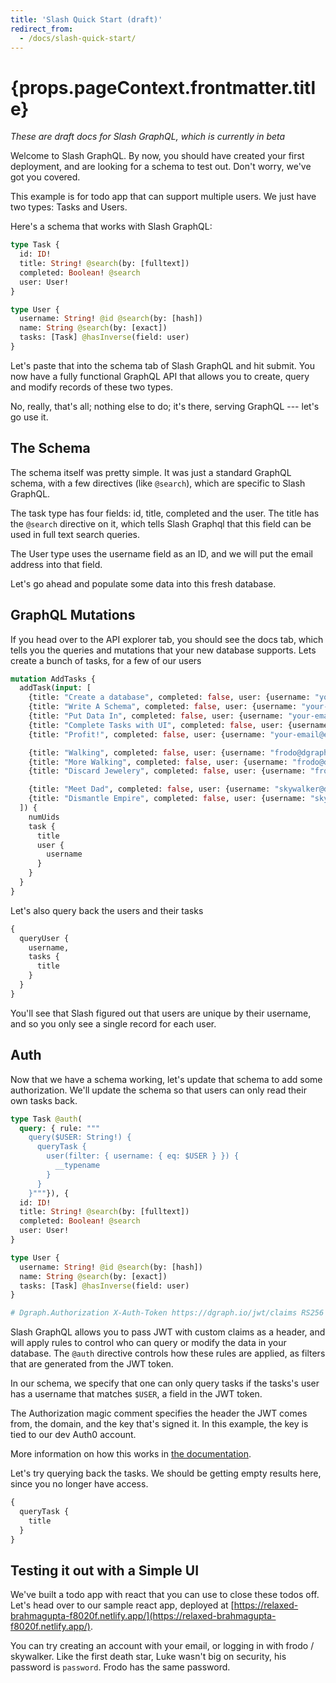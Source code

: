 ```yaml
---
title: 'Slash Quick Start (draft)'
redirect_from:
  - /docs/slash-quick-start/
---
```

<h1>{props.pageContext.frontmatter.title}</h1>

*These are draft docs for Slash GraphQL, which is currently in beta*

Welcome to Slash GraphQL. By now, you should have created your first deployment, and are looking for a schema to test out. Don't worry, we've got you covered.

This example is for todo app that can support multiple users. We just have two types: Tasks and Users.

Here's a schema that works with Slash GraphQL:

```graphql
type Task {
  id: ID!
  title: String! @search(by: [fulltext])
  completed: Boolean! @search
  user: User!
}

type User {
  username: String! @id @search(by: [hash])
  name: String @search(by: [exact])
  tasks: [Task] @hasInverse(field: user)
}
```

Let's paste that into the schema tab of Slash GraphQL and hit submit. You now have a fully functional GraphQL API that allows you to create, query and modify records of these two types.

No, really, that's all; nothing else to do; it's there, serving GraphQL --- let's go use it.

## The Schema

The schema itself was pretty simple. It was just a standard GraphQL schema, with a few directives (like `@search`), which are specific to Slash GraphQL.

The task type has four fields: id, title, completed and the user. The title has the `@search` directive on it, which tells Slash Graphql that this field can be used in full text search queries.

The User type uses the username field as an ID, and we will put the email address into that field.

Let's go ahead and populate some data into this fresh database.

## GraphQL Mutations

If you head over to the API explorer tab, you should see the docs tab, which tells you the queries and mutations that your new database supports. Lets create a bunch of tasks, for a few of our users

```graphql
mutation AddTasks {
  addTask(input: [
    {title: "Create a database", completed: false, user: {username: "your-email@example.com"}},
    {title: "Write A Schema", completed: false, user: {username: "your-email@example.com"}},
    {title: "Put Data In", completed: false, user: {username: "your-email@example.com"}},
    {title: "Complete Tasks with UI", completed: false, user: {username: "your-email@example.com"}},
    {title: "Profit!", completed: false, user: {username: "your-email@example.com"}},

    {title: "Walking", completed: false, user: {username: "frodo@dgraph.io"}},
    {title: "More Walking", completed: false, user: {username: "frodo@dgraph.io"}},
    {title: "Discard Jewelery", completed: false, user: {username: "frodo@dgraph.io"}},

    {title: "Meet Dad", completed: false, user: {username: "skywalker@dgraph.io"}},
    {title: "Dismantle Empire", completed: false, user: {username: "skywalker@dgraph.io"}}
  ]) {
    numUids
    task {
      title
      user {
        username
      }
    }
  }
}
```

Let's also query back the users and their tasks
```graphql
{
  queryUser {
    username,
    tasks {
      title
    }
  }
}
```

You'll see that Slash figured out that users are unique by their username, and so you only see a single record for each user.

## Auth

Now that we have a schema working, let's update that schema to add some authorization. We'll update the schema so that users can only read their own tasks back.

```graphql
type Task @auth(
  query: { rule: """
    query($USER: String!) {
      queryTask {
        user(filter: { username: { eq: $USER } }) {
          __typename
        }
      }
    }"""}), {
  id: ID!
  title: String! @search(by: [fulltext])
  completed: Boolean! @search
  user: User!
}

type User {
  username: String! @id @search(by: [hash])
  name: String @search(by: [exact])
  tasks: [Task] @hasInverse(field: user)
}

# Dgraph.Authorization X-Auth-Token https://dgraph.io/jwt/claims RS256 "-----BEGIN PUBLIC KEY-----\nMIIBIjANBgkqhkiG9w0BAQEFAAOCAQ8AMIIBCgKCAQEAp/qw/KXH23bpOuhXzsDp\ndo9bGNqjd/OkH2LkCT0PKFx5i/lmvFXdd04fhJD0Z0K3pUe7xHcRn1pIbZWlhwOR\n7siaCh9L729OQjnrxU/aPOKwsD19YmLWwTeVpE7vhDejhnRaJ7Pz8GImX/z/Xo50\nPFSYdX28Fb3kssfo+cMBz2+7h1prKeLZyDk30ItK9MMj9S5y+UKHDwfLV/ZHSd8m\nVVEYRXUNNzLsxD2XaEC5ym2gCjEP1QTgago0iw3Bm2rNAMBePgo4OMgYjH9wOOuS\nVnyvHhZdwiZAd1XtJSehORzpErgDuV2ym3mw1G9mrDXDzX9vr5l5CuBc3BjnvcFC\nFwIDAQAB\n-----END PUBLIC KEY-----"
```

Slash GraphQL allows you to pass JWT with custom claims as a header, and will apply rules to control who can query or modify the data in your database. The `@auth` directive controls how these rules are applied, as filters that are generated from the JWT token.

In our schema, we specify that one can only query tasks if the tasks's user has a username that matches `$USER`, a field in the JWT token.

The Authorization magic comment specifies the header the JWT comes from, the domain, and the key that's signed it. In this example, the key is tied to our dev Auth0 account.

More information on how this works in [the documentation](../authorization/).

Let's try querying back the tasks. We should be getting empty results here, since you no longer have access.

```graphql
{
  queryTask {
    title
  }
}
```

## Testing it out with a Simple UI

We've built a todo app with react that you can use to close these todos off. Let's head over to our sample react app, deployed at [https://relaxed-brahmagupta-f8020f.netlify.app/](https://relaxed-brahmagupta-f8020f.netlify.app/).

You can try creating an account with your email, or logging in with frodo / skywalker. Like the first death star, Luke wasn't big on security, his password is `password`. Frodo has the same password.
